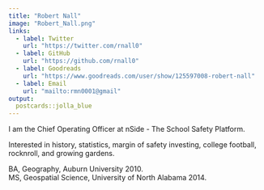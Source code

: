 ---
title: "Robert Nall"
image: "Robert_Nall.png"
links:
  - label: Twitter
    url: "https://twitter.com/rnall0"
  - label: GitHub
    url: "https://github.com/rnall0"
  - label: Goodreads
    url: "https://www.goodreads.com/user/show/125597008-robert-nall"
  - label: Email
    url: "mailto:rmn0001@gmail"
output:
  postcards::jolla_blue
---
 
I am the Chief Operating Officer at nSide - The School Safety Platform.

Interested in history, statistics, margin of safety investing, college football, rocknroll, and growing gardens.

BA, Geography, Auburn University 2010. 
<br>
MS, Geospatial Science, University of North Alabama 2014.
